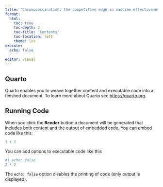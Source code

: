 ```yaml
---
title: "Chronovaccination: the competitive edge in vaccine effectiveness?"
format: 
  html:
    toc: true
    toc-depth: 2
    toc-title: 'Contents'
    toc-location: left
    theme: lux
execute: 
  echo: false
  
editor: visual
---
```


## Quarto

Quarto enables you to weave together content and executable code into a finished document. To learn more about Quarto see <https://quarto.org>.

## Running Code

When you click the **Render** button a document will be generated that includes both content and the output of embedded code. You can embed code like this:

```r
1 + 1
```

You can add options to executable code like this

```r
#| echo: false
2 * 2
```

The `echo: false` option disables the printing of code (only output is displayed).
